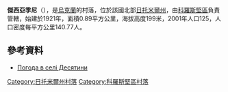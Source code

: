 {{coord|50|48|24|N|28|42|57|E|scale:30000|display=title}}

'''傑西亞季尼'''（{{lang-uk|Десятини}}），是[[烏克蘭|烏克蘭]]的村落，位於該國北部[[日托米爾州|日托米爾州]]，由[[科羅斯堅區|科羅斯堅區]]負責管轄，始建於1921年，面積0.89平方公里，海拔高度199米，2001年人口125，人口密度每平方公里140.77人。

==參考資料==
* [http://weather.in.ua/ua/zhitomirskaja/6606 Погода в селі Десятини] {{Wayback|url=http://weather.in.ua/ua/zhitomirskaja/6606 |date=20111219162701 }}

{{DEFAULTSORT:Десятини}}
[[Category:日托米爾州村落|Category:日托米爾州村落]]
[[Category:科羅斯堅區村落|Category:科羅斯堅區村落]]


{{Zhytomyr-geo-stub}}